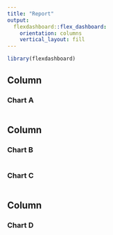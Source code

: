 ```yaml
---
title: "Report"
output: 
  flexdashboard::flex_dashboard:
    orientation: columns
    vertical_layout: fill
---
```




```r
library(flexdashboard)
```

Column {data-width=400}
-----------------------------------------------------------------------

### Chart A

```r

```

Column {data-width=300}
-----------------------------------------------------------------------

### Chart B

```r

```

### Chart C

```r

```


Column {data-width=300}
-----------------------------------------------------------------------

### Chart D

```r

```